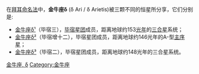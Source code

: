 在[[拜耳命名法|拜耳命名法]]中，'''金牛座δ''' (δ Ari / δ Arietis)被三颗不同的恒星所分享，它们分别是:

* [[金牛座δ¹|金牛座δ¹]]（毕宿三），[[毕宿星团|毕宿星团]]成员，距离地球约153[[光年|光年]]的[[三合星|三合星]]系统；
* [[金牛座δ²|金牛座δ²]]（毕宿增十二），毕宿星团成员，距离地球约146光年的A-型[[主序星|主序星]]；
* [[金牛座δ³|金牛座δ³]]（毕宿二），毕宿星团成员，距离地球约148光年的三合星系统。

{{disambig}}

[[Category:拜耳天體|金牛座, δ]]
[[Category:金牛座|Category:金牛座]]